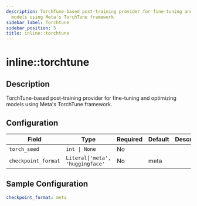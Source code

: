 ```yaml
---
description: TorchTune-based post-training provider for fine-tuning and optimizing
  models using Meta's TorchTune framework
sidebar_label: Torchtune
sidebar_position: 5
title: inline::torchtune
---
```


# inline::torchtune

## Description

TorchTune-based post-training provider for fine-tuning and optimizing models using Meta's TorchTune framework.

## Configuration

| Field | Type | Required | Default | Description |
|-------|------|----------|---------|-------------|
| `torch_seed` | `int \| None` | No |  |  |
| `checkpoint_format` | `Literal['meta', 'huggingface'` | No | meta |  |

## Sample Configuration

```yaml
checkpoint_format: meta
```

